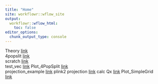 ```yaml
---
title: "Home"
site: workflowr::wflow_site
output:
  workflowr::wflow_html:
    toc: false
editor_options:
  chunk_output_type: console
---
```


  

Theory [link](Theory.html)  
4popslit [link](4Popsplit.html)  
scratch [link](scratch.html)  
test_vec [link](Test_vec.html)
Plot_4PopSplit [link](Plot_4PopSplit.html)  
projection_example [link](projection_example.html) 
plink2 projection [link](Projection_plink2.html) 
calc Qx [link](Calc_Qx.html) 
Plot_SimpleGrid [link](Plot_SimpleGrid.html) 
